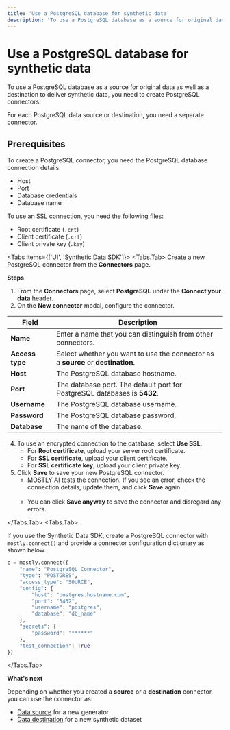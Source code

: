```yaml
---
title: 'Use a PostgreSQL database for synthetic data'
description: 'To use a PostgreSQL database as a source for original data as well as a destination to deliver synthetic data, you need to create PostgreSQL connectors.'
---
```



# Use a PostgreSQL database for synthetic data

To use a PostgreSQL database as a source for original data as well as a destination to deliver synthetic data, you need to create PostgreSQL connectors.

For each PostgreSQL data source or destination, you need a separate connector.

## Prerequisites

To create a PostgreSQL connector, you need the PostgreSQL database connection details.

- Host
- Port
- Database credentials
- Database name

To use an SSL connection, you need the following files:

- Root certificate (`.crt`)
- Client certificate (`.crt`)
- Client private key (`.key`)

<Tabs items={['UI', 'Synthetic Data SDK']}>
<Tabs.Tab>
Create a new PostgreSQL connector from the **Connectors** page.

**Steps**

1.  From the **Connectors** page, select **PostgreSQL** under the **Connect your data** header.
2.  On the **New connector** modal, configure the connector.

| Field           | Description                                                                      |
| --------------- | -------------------------------------------------------------------------------- |
| **Name**        | Enter a name that you can distinguish from other connectors.                     |
| **Access type** | Select whether you want to use the connector as a **source** or **destination**. |
| **Host**        | The PostgreSQL database hostname.                                                |
| **Port**        | The database port. The default port for PostgreSQL databases is **5432**.        |
| **Username**    | The PostgreSQL database username.                                                |
| **Password**    | The PostgreSQL database password.                                                |
| **Database**    | The name of the database.                                                        |

4.  To use an encrypted connection to the database, select **Use SSL**.
    - For **Root certificate**, upload your server root certificate.
    - For **SSL certificate**, upload your client certificate.
    - For **SSL certificate key**, upload your client private key.
5.  Click **Save** to save your new PostgreSQL connector.
    - MOSTLY AI tests the connection. If you see an error, check the connection details, update them, and click **Save** again.<br /><br />
    - You can click **Save anyway** to save the connector and disregard any errors.

</Tabs.Tab>
<Tabs.Tab>

If you use the Synthetic Data SDK, create a PostgreSQL connector with `mostly.connect()` and provide a connector configuration dictionary as shown below.

```python copy filename="python"
c = mostly.connect({
    "name": "PostgreSQL Connector",
    "type": "POSTGRES",
    "access_type": "SOURCE",
    "config": {
        "host": "postgres.hostname.com",
        "port": "5432",
        "username": "postgres",
        "database": "db_name"
    },
    "secrets": {
        "password": "******"
    },
    "test_connection": True
})
```

</Tabs.Tab>
</Tabs>

**What's next**

Depending on whether you created a **source** or a **destination** connector, you can use the connector as:

- [Data source](../use/data-source) for a new generator
- [Data destination](../use/data-destination) for a new synthetic dataset
